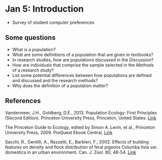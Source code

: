 # Jan 5: Introduction

- Survey of student computer preferences

## Some questions

- What is a population?
- What are some definitions of a population that are given in textbooks?
- In research studies, how are populations discussed in the _Discussion_?
- How are individuals that comprise the sample selected in the _Methods_ of a research study?
- List some potential differences between how populations are defined and discussed and the research methods?
- Why does the definition of a population matter?

## References

Vandermeer, J.H., Goldberg, D.E., 2013. Population Ecology: First Principles (Second Edition). Princeton University Press, Princeton, United States. [Link](https://ebookcentral-proquest-com.qe2a-proxy.mun.ca/lib/mun/detail.action?docID=1205619)

The Princeton Guide to Ecology, edited by Simon A. Levin, et al., Princeton University Press, 2009. ProQuest Ebook Central, [Link](https://ebookcentral-proquest-com.qe2a-proxy.mun.ca/lib/mun/detail.action?docID=557123)

Sacchi, R., Gentilli, A., Razzetti, E., Barbieri, F., 2002. Effects of building features on density and flock distribution of feral pigeons Columba livia var. domestica in an urban environment. Can. J. Zool. 80, 48-54. [Link](https://cdnsciencepub.com/doi/10.1139/z01-202)
